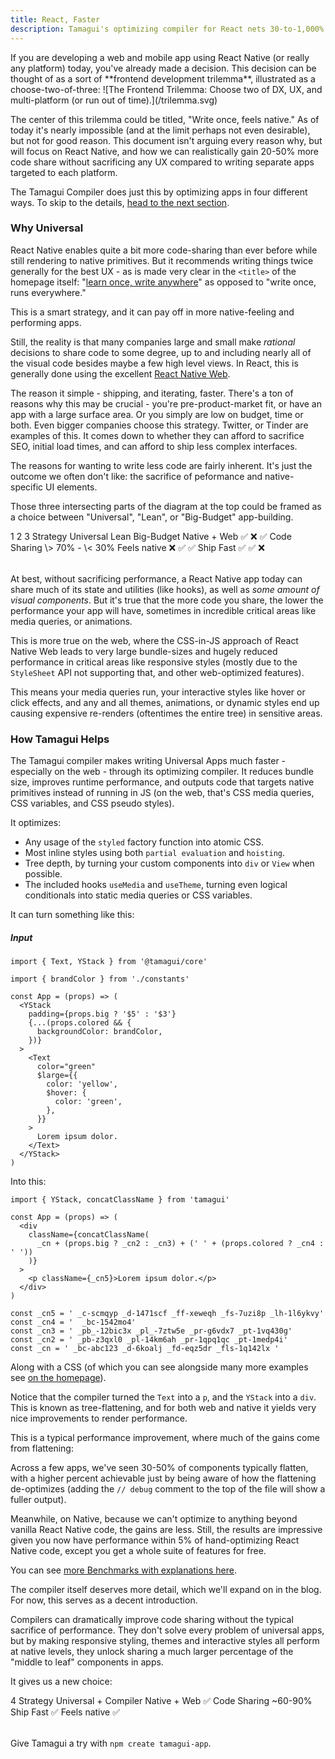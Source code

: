 ```yaml
---
title: React, Faster
description: Tamagui's optimizing compiler for React nets 30-to-1,000% performance, in nearly ½ the code.
---
```


<IntroParagraph>
  If you are developing a web and mobile app using React Native (or really any platform) today,
  you've already made a decision. This decision can be thought of as a sort of **frontend
  development trilemma**, illustrated as a choose-two-of-three:
</IntroParagraph>

<YStack maw={650} als="center">
  ![The Frontend Trilemma: Choose two of DX, UX, and multi-platform (or run out of
  time).](/trilemma.svg)
</YStack>

The center of this trilemma could be titled, "Write once, feels native." As of today it's nearly impossible (and at the limit perhaps not even desirable), but not for good reason. This document isn't arguing every reason why, but will focus on React Native, and how we can realistically gain 20-50% more code share without sacrificing any UX compared to writing separate apps targeted to each platform.

The Tamagui Compiler does just this by optimizing apps in four different ways. To skip to the details, [head to the next section](#how-tamagui-helps).

### Why Universal

React Native enables quite a bit more code-sharing than ever before while still rendering to native primitives. But it recommends writing things twice generally for the best UX - as is made very clear in the `<title>` of the homepage itself: "[learn once, write anywhere](https://reactnative.dev/)" as opposed to "write once, runs everywhere."

This is a smart strategy, and it can pay off in more native-feeling and performing apps.

Still, the reality is that many companies large and small make _rational_ decisions to share code to some degree, up to and including nearly all of the visual code besides maybe a few high level views. In React, this is generally done using the excellent [React Native Web](https://necolas.github.io/react-native-web/).

The reason it simple - shipping, and iterating, faster. There's a ton of reasons why this may be crucial - you're pre-product-market fit, or have an app with a large surface area. Or you simply are low on budget, time or both. Even bigger companies choose this strategy. Twitter, or Tinder are examples of this. It comes down to whether they can afford to sacrifice SEO, initial load times, and can afford to ship less complex interfaces.

The reasons for wanting to write less code are fairly inherent. It's just the outcome we often don't like: the sacrifice of peformance and native-specific UI elements.

Those three intersecting parts of the diagram at the top could be framed as a choice between "Universal", "Lean", or "Big-Budget" app-building.

<Table heading="Choose your path:">
  <TableCol>
    <TableCell head></TableCell>
    <TableCell>1</TableCell>
    <TableCell>2</TableCell>
    <TableCell>3</TableCell>
  </TableCol>
  <TableCol>
    <TableCell head>Strategy</TableCell>
    <TableCell>Universal</TableCell>
    <TableCell>Lean</TableCell>
    <TableCell>Big-Budget</TableCell>
  </TableCol>
  <TableCol>
    <TableCell head>Native + Web</TableCell>
    <TableCell>✅</TableCell>
    <TableCell>❌</TableCell>
    <TableCell>✅</TableCell>
  </TableCol>
  <TableCol>
    <TableCell head>Code Sharing</TableCell>
    <TableCell>\> 70%</TableCell>
    <TableCell>-</TableCell>
    <TableCell>\< 30%</TableCell>
  </TableCol>
  <TableCol>
    <TableCell head>Feels native</TableCell>
    <TableCell>❌</TableCell>
    <TableCell>✅</TableCell>
    <TableCell>✅</TableCell>
  </TableCol>
    <TableCol>
    <TableCell head>Ship Fast</TableCell>
    <TableCell>✅</TableCell>
    <TableCell>✅</TableCell>
    <TableCell>❌</TableCell>
  </TableCol>
</Table>

At best, without sacrificing performance, a React Native app today can share much of its state and utilities (like hooks), as well as _some amount of visual components_. But it's true that the more code you share, the lower the performance your app will have, sometimes in incredible critical areas like media queries, or animations.

This is more true on the web, where the CSS-in-JS approach of React Native Web leads to very large bundle-sizes and hugely reduced performance in critical areas like responsive styles (mostly due to the `StyleSheet` API not supporting that, and other web-optimized features).

This means your media queries run, your interactive styles like hover or click effects, and any and all themes, animations, or dynamic styles end up causing expensive re-renders (oftentimes the entire tree) in sensitive areas.

### How Tamagui Helps

The Tamagui compiler makes writing Universal Apps much faster - especially on the web - through its optimizing compiler. It reduces bundle size, improves runtime performance, and outputs code that targets native primitives instead of running in JS (on the web, that's CSS media queries, CSS variables, and CSS pseudo styles).

It optimizes:

- Any usage of the `styled` factory function into atomic CSS.
- Most inline styles using both `partial evaluation` and `hoisting`.
- Tree depth, by turning your custom components into `div` or `View` when possible.
- The included hooks `useMedia` and `useTheme`, turning even logical conditionals into static media queries or CSS variables.

It can turn something like this:

##### Input

```tsx
import { Text, YStack } from '@tamagui/core'

import { brandColor } from './constants'

const App = (props) => (
  <YStack
    padding={props.big ? '$5' : '$3'}
    {...(props.colored && {
      backgroundColor: brandColor,
    })}
  >
    <Text
      color="green"
      $large={{
        color: 'yellow',
        $hover: {
          color: 'green',
        },
      }}
    >
      Lorem ipsum dolor.
    </Text>
  </YStack>
)
```

Into this:

```tsx
import { YStack, concatClassName } from 'tamagui'

const App = (props) => (
  <div
    className={concatClassName(
      _cn + (props.big ? _cn2 : _cn3) + (' ' + (props.colored ? _cn4 : ' '))
    )}
  >
    <p className={_cn5}>Lorem ipsum dolor.</p>
  </div>
)

const _cn5 = ' _c-scmqyp _d-1471scf _ff-xeweqh _fs-7uzi8p _lh-1l6ykvy'
const _cn4 = '  _bc-1542mo4'
const _cn3 = ' _pb_-12bic3x _pl_-7ztw5e _pr-g6vdx7 _pt-1vq430g'
const _cn2 = ' _pb-z3qxl0 _pl-14km6ah _pr-1qpq1qc _pt-1medp4i'
const _cn = ' _bc-abc123 _d-6koalj _fd-eqz5dr _fls-1q142lx '
```

Along with a CSS (of which you can see alongside many more examples see [on the homepage](/)).

Notice that the compiler turned the `Text` into a `p`, and the `YStack` into a `div`. This is known as tree-flattening, and for both web and native it yields very nice improvements to render performance.

This is a typical performance improvement, where much of the gains come from flattening:

<YStack my="$2">
  <BenchmarkChartWeb />
</YStack>

Across a few apps, we've seen 30-50% of components typically flatten, with a higher percent achievable just by being aware of how the flattening de-optimizes (adding the `// debug` comment to the top of the file will show a fuller output).

Meanwhile, on Native, because we can't optimize to anything beyond vanilla React Native code, the gains are less. Still, the results are impressive given you now have performance within 5% of hand-optimizing React Native code, except you get a whole suite of features for free.

<YStack my="$2">
  <BenchmarkChartNative />
</YStack>

You can see [more Benchmarks with explanations here](/docs/intro/benchmarks).

The compiler itself deserves more detail, which we'll expand on in the blog. For now, this serves as a decent introduction.

Compilers can dramatically improve code sharing without the typical sacrifice of performance. They don't solve every problem of universal apps, but by making responsive styling, themes and interactive styles all perform at native levels, they unlock sharing a much larger percentage of the "middle to leaf" components in apps.

It gives us a new choice:

<Table my="$8">
  <TableCol>
    <TableCell head></TableCell>
    <TableCell>4</TableCell>
  </TableCol>
  <TableCol>
    <TableCell head>Strategy</TableCell>
    <TableCell>Universal + Compiler</TableCell>
  </TableCol>
  <TableCol>
    <TableCell head>Native + Web</TableCell>
    <TableCell>✅</TableCell>
  </TableCol>
  <TableCol>
    <TableCell head>Code Sharing</TableCell>
    <TableCell>~60-90%</TableCell>
  </TableCol>
  <TableCol>
    <TableCell head>Ship Fast</TableCell>
    <TableCell>✅</TableCell>
  </TableCol>
  <TableCol>
    <TableCell head>Feels native</TableCell>
    <TableCell>✅</TableCell>
  </TableCol>
</Table>

Give Tamagui a try with `npm create tamagui-app`.

